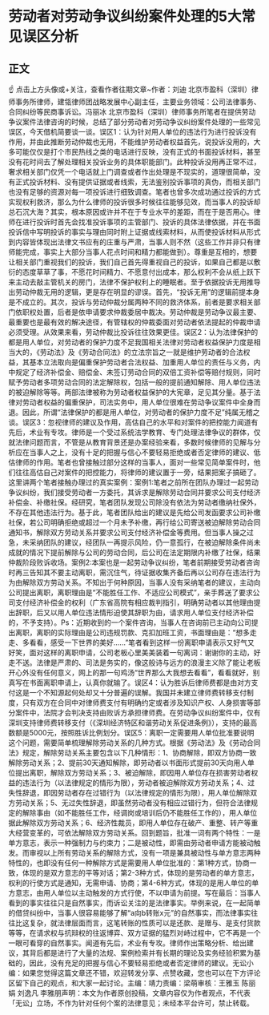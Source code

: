 # 劳动者对劳动争议纠纷案件处理的5大常见误区分析
## 正文
☝ 点击上方头像或+关注，查看作者往期文章~作者：刘迪 北京市盈科（深圳）律师事务所律师，建瓴律师团战略发展中心副主任，主要业务领域：公司法律事务、合同纠纷等民商事诉讼。冯丽冰 北京市盈科（深圳）律师事务所笔者在提供劳动争议案件法律咨询的时候，总结了部分劳动者对劳动争议纠纷案件处理的一些常见误区，今天借机简要谈一谈。误区1：认为针对用人单位的违法行为进行投诉没有作用，并由此推断劳动仲裁也无用，不能维护劳动者权益首先，说投诉没用的，大多可能仅仅是打个市民热线之类的电话进行反映，没有正式的书面投诉材料，甚至没有花时间去了解处理相关投诉业务的具体职能部门。此种投诉没用再正常不过，奢求相关部门仅凭一个电话就上门调查或者作出处理是不现实的，道理很简单，没有正式投诉材料、没有提供证据或者线索，无法鉴别投诉事项的真伪，而相关部门也没有足够的资源对每一项投诉进行细致调查。笔者也曾多次成功通过投诉的方式实现权利救济，那么为什么律师的投诉很多时候往往能够见效，而当事人的投诉却总石沉大海？其实，根本原因或许并不在于专业水平的差距，而在于是否用心。律师在进行投诉时首先会找准投诉事项的主管部门、投诉的具体法律依据，并在书面投诉信中写明投诉的事实与理由同时附上证据或线索材料，从而使投诉材料从形式到内容皆体现出法律文书应有的庄重与严肃，当事人则不然（这些工作并非只有律师能完成，事实上大部分当事人花点时间和精力都能做到）。尊重是互相的，想要让相关部门重视我们的投诉，我们自己首先得重视自己的投诉，如果自己都是以敷衍的态度草草了事，不愿花时间精力、不愿意付出成本，那么权利不会从纸上跃下来主动去敲主管机关的房门，法律不保护权利上的睡眠者。至于依据投诉无用推导出劳动仲裁无用的逻辑，更是存在明显的谬误。首先，“投诉无用”的逻辑前提本身是不成立的。其次，投诉与劳动仲裁分属两种不同的救济体系，前者是要求相关部门依职权处置，后者是依申请要求仲裁委居中裁决。劳动仲裁是劳动争议最主要、最重要也是最有效的解决途径，有管辖权的仲裁委面对劳动者依法提起的仲裁申请必须受理。从效果来看，劳动仲裁比投诉往往效果更佳。误区2：认为法律保护的都是用人单位，对劳动者的保护力度不足我国相关法律对劳动者权益保护力度是相当大的，《劳动法》及《劳动合同法》的立法宗旨之一就是维护劳动者的合法权益，其基本立法取向是偏重保护劳动者合法权益、加重用人单位的责任与义务，内中规定了经济补偿金、赔偿金、未签订劳动合同的双倍工资补偿等赔付规则，同时赋予劳动者多项劳动合同的法定解除权，包括一般的提前通知解除、用人单位违法的被迫解除等等。两部法律被称为劳动者权益保护的大宪章，足见其分量。基于法律对劳动者权益的偏重保护，司法实务中，用人单位很难在劳动争议案件中全身而退。因此，所谓“法律保护的都是用人单位，对劳动者的保护力度不足”纯属无稽之谈。误区3：忽视律师的建议及作用，高估自己的水平和对案件的把控能力闻道有先后，术业有专攻。律师是一个受过系统法学教育、专门处理法律争议的群体，仅就法律问题而言，不管是从教育背景还是办案经验来看，多数时候律师的见解与分析应在当事人之上，没有十足的把握与信心不要轻易拒绝或者否定律师的建议、低估律师的作用。笔者也曾接触过部分这样的当事人，面对一些常见简单案件时，他们往往高估自己对案件的把控能力，将律师的建议置于一旁，结果把案子搞砸了。这里讲两个笔者接触办理过的真实案例：案例1:笔者之前所在团队办理过一起劳动争议纠纷，我们接受劳动者一方委托，其诉求是解除劳动合同并要求公司支付经济补偿金、补缴社保。经研究，笔者团队发现公司除没有依法为劳动者缴纳社保外，不存在其他违法行为。基于此，笔者团队给出的建议是先给公司发函要求公司补缴社保，若公司明确拒绝或超过一个月未予补缴，再行给公司寄送被迫解除劳动合同通知书，解除双方劳动关系并要求公司支付经济补偿金等费用。但当事人操之过急，未采纳团队的建议，经团队一再提示风险，仍一意孤行，在被迫解除条件尚未成就的情况下提前解除与公司的劳动合同，后公司在法定期限内补缴了社保，结果仲裁阶段败诉收场。案例2:本案也是一起劳动争议纠纷，笔者前期接受劳动者咨询时再三告知其不要主动离职，需沉住气，待证据收集齐备后再以公司存在违法行为为由解除双方劳动关系。不知出于何种原因，当事人没有采纳笔者的建议，主动向公司提出离职，离职理由是“不能胜任工作、不适应公司模式”，亲手葬送了要求公司支付经济补偿金的权利（广东省高院有相应裁判指引，明确劳动者以其他理由提出辞职，后又以用人单位违法情形迫使其辞职为由，请求用人单位支付经济补偿的，不予支持）。Ps：近期收到的一个案件咨询，当事人在咨询前已主动向公司提出离职，离职的实际理由是公司违规罚款、克扣加班工资，书面理由是：“想多走走、多看看，感受一下世界的美好......”笔者看到这样一份离职申请表示又好气又好笑，面对这样的离职申请，公司老板心里美美装着一句离词：谢谢你的主动，好走不送。法律是严肃的、司法是务实的，像这般诗与远方的浪漫主义除了能让老板开心外没有任何意义，网上的那一句鸡汤“世界那么大我想去看看”，看看就好，别真写在书面离职申请上，认真你就输了。误区4：认为胜诉后律师费都是由对方支付这是一个不知源起何处却又十分普遍的误解。我国并未建立律师费转移支付制度，只有双方在合同中对律师费支付有明确约定或者涉及知识产权、人身损害等部分案件中，法院才会判决支持由败诉方承担律师费。在劳动争议纠纷案件中，仅有深圳支持律师费转移支付（《深圳经济特区和谐劳动关系促进条例》），支持的最高数额是5000元，按照胜诉比例划分。误区5：离职一定需要用人单位批准要说明这个问题，需要简单梳理解除劳动关系的几种方式。根据《劳动法》及《劳动合同法》规定，解除劳动关系主要包含以下几种情形：1、协商解除，即双方协商一致解除劳动关系；2、提前30天通知解除，即劳动者以书面形式提前30天向用人单位提出离职，解除双方劳动关系；3、被迫解除，即因用人单位存在损害劳动者权益的违法行为（以法律规定的情形为限），劳动者被迫解除双方劳动关系；4、过失性辞退，即因劳动者存在过错行为（以法律规定的情形为限），用人单位解除双方劳动关系；5、无过失性辞退，即虽然劳动者没有相应过错行为，但符合法律规定的解除事由（如不能胜任工作，经调岗或培训后仍不能胜任工作的），用人单位据此解除双方劳动关系；6、经济性裁员，即用人单位存在破产、重整、转产等重大经营变革的，可依法解除双方劳动关系。回到题旨，批准一词有两个特性：一是单方意志，表示一种强制力与约束力；二是被动性，即需由劳动者申请方能被动触发。而审视以上所有劳动关系的解除方式，没有一项是兼具被动性与单方意志两种特性的，也即没有任何一种解除方式是需要用人单位批准的：第1种方式，协商一致，体现的是双方意志的平等对话；第2-3种方式，体现的是劳动者的单方意志，权利的行使方式是通知，无需申请、协商；第4-6种方式，体现的是用人单位的单方意志，由用人单位以主动触发的方式行使，不以申请为前提。写在最后：当事人看到的事实往往只是自然事实，而诉讼关注的是法律事实。举例来说，在一起简单的借贷纠纷中，当事人很容易能够了解“a向b转账x元”的自然事实，而法律事实往往比这复杂，就法律层面而言，这笔转账的性质可以是还款、是赠与、是支付货款等等，在请求权与抗辩权的往返博弈、双方证据的猛烈对峙过程中，它不再是一个一眼可看穿的自然事实。闻道有先后，术业有专攻。律师作出策略分析、给出建议，其背后都是进行了大量的法规、案例检索并有长期的理论及实务经验积累为基础的，因此，没有充足的把握与信心不要轻易拒绝或者否定律师的建议。无讼小编：如果您觉得这篇文章还不错，欢迎转发分享、点赞收藏，您也可以在下方评论区留下自己的观点，和大家一起讨论。主编：靖力责编：梁萌审核：王雅玉 陈丽娟 刘逸凡 李雅朋声明：本文为作者原创投稿，文章内容仅为作者观点，不代表「无讼」立场，不作为针对任何个案的法律意见；未经本平台许可，禁止转载。